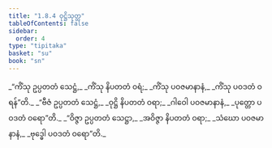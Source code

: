 ```yaml
---
title: "1.8.4 ဝုဋ္ဌိသုတ္တ"
tableOfContents: false
sidebar:
  order: 4
type: "tipitaka"
basket: "su"
book: "sn"
---
```



<DynamicBreadcrumb />

<Division number="74" book="sn" e="ch" v="18" p="290">

<Paragraph number="341" type="verses" book="sn">
_“ကိံသု ဥပ္ပတတံ သေဋ္ဌံ,_  
_ကိံသု နိပတတံ ဝရံ;_  
_ကိံသု ပဝဇမာနာနံ,_  
_ကိံသု ပဝဒတံ ဝရန်”တိ._  

</Paragraph>

<Paragraph number="342" type="verses" book="sn">
_“ဗီဇံ ဥပ္ပတတံ သေဋ္ဌံ,_  
_ဝုဋ္ဌိ နိပတတံ ဝရာ;_  
_ဂါဝေါ ပဝဇမာနာနံ,_  
_ပုတ္တော ပဝဒတံ ဝရော”တိ._  

</Paragraph>

<Paragraph number="343" type="verses" book="sn">
_“ဝိဇ္ဇာ ဥပ္ပတတံ သေဋ္ဌာ,_  
_အဝိဇ္ဇာ နိပတတံ ဝရာ;_  
_သံဃော ပဝဇမာနာနံ,_  
_ဗုဒ္ဓေါ ပဝဒတံ ဝရော”တိ._
</Paragraph>
</Division>